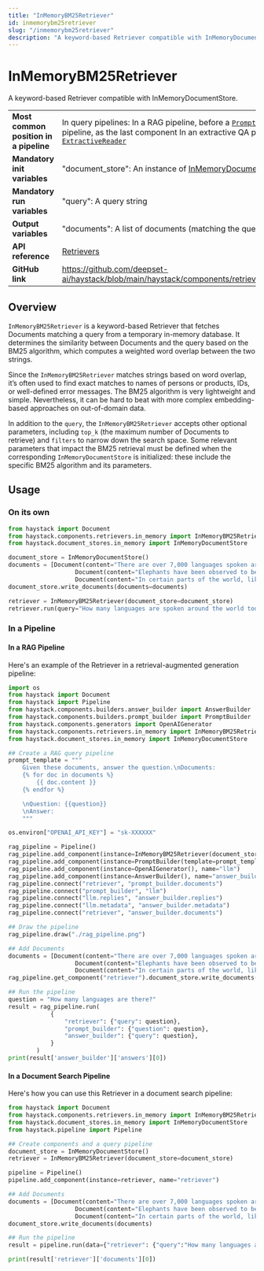 ```yaml
---
title: "InMemoryBM25Retriever"
id: inmemorybm25retriever
slug: "/inmemorybm25retriever"
description: "A keyword-based Retriever compatible with InMemoryDocumentStore."
---
```


# InMemoryBM25Retriever

A keyword-based Retriever compatible with InMemoryDocumentStore.

|  |  |
| --- | --- |
| **Most common position in a pipeline** | In query pipelines:   In a RAG pipeline, before a [`PromptBuilder`](/docs/promptbuilder)   In a semantic search pipeline, as the last component   In an extractive QA pipeline, before an [`ExtractiveReader`](/docs/extractivereader)  |
| **Mandatory init variables** | "document_store": An instance of [InMemoryDocumentStore](../../document-stores/inmemorydocumentstore.mdx) |
| **Mandatory run variables** | "query": A query string |
| **Output variables** | "documents": A list of documents (matching the query) |
| **API reference** | [Retrievers](/reference/retrievers-api) |
| **GitHub link** | https://github.com/deepset-ai/haystack/blob/main/haystack/components/retrievers/in_memory/bm25_retriever.py |

## Overview

`InMemoryBM25Retriever` is a keyword-based Retriever that fetches Documents matching a query from a temporary in-memory database. It determines the similarity between Documents and the query based on the BM25 algorithm, which computes a weighted word overlap between the two strings.

Since the `InMemoryBM25Retriever` matches strings based on word overlap, it’s often used to find exact matches to names of persons or products, IDs, or well-defined error messages. The BM25 algorithm is very lightweight and simple. Nevertheless, it can be hard to beat with more complex embedding-based approaches on out-of-domain data.

In addition to the `query`, the `InMemoryBM25Retriever` accepts other optional parameters, including `top_k` (the maximum number of Documents to retrieve) and `filters` to narrow down the search space.
Some relevant parameters that impact the BM25 retrieval must be defined when the corresponding `InMemoryDocumentStore` is initialized: these include the specific BM25 algorithm and its parameters.

## Usage

### On its own

```python
from haystack import Document
from haystack.components.retrievers.in_memory import InMemoryBM25Retriever
from haystack.document_stores.in_memory import InMemoryDocumentStore

document_store = InMemoryDocumentStore()
documents = [Document(content="There are over 7,000 languages spoken around the world today."),
			       Document(content="Elephants have been observed to behave in a way that indicates a high level of self-awareness, such as recognizing themselves in mirrors."),
			       Document(content="In certain parts of the world, like the Maldives, Puerto Rico, and San Diego, you can witness the phenomenon of bioluminescent waves.")]
document_store.write_documents(documents=documents)

retriever = InMemoryBM25Retriever(document_store=document_store)
retriever.run(query="How many languages are spoken around the world today?")
```

### In a Pipeline

#### In a RAG Pipeline

Here's an example of the Retriever in a retrieval-augmented generation pipeline:

```python
import os
from haystack import Document
from haystack import Pipeline
from haystack.components.builders.answer_builder import AnswerBuilder
from haystack.components.builders.prompt_builder import PromptBuilder
from haystack.components.generators import OpenAIGenerator
from haystack.components.retrievers.in_memory import InMemoryBM25Retriever
from haystack.document_stores.in_memory import InMemoryDocumentStore

## Create a RAG query pipeline
prompt_template = """
    Given these documents, answer the question.\nDocuments:
    {% for doc in documents %}
        {{ doc.content }}
    {% endfor %}

    \nQuestion: {{question}}
    \nAnswer:
    """

os.environ["OPENAI_API_KEY"] = "sk-XXXXXX"

rag_pipeline = Pipeline()
rag_pipeline.add_component(instance=InMemoryBM25Retriever(document_store=InMemoryDocumentStore()), name="retriever")
rag_pipeline.add_component(instance=PromptBuilder(template=prompt_template), name="prompt_builder")
rag_pipeline.add_component(instance=OpenAIGenerator(), name="llm")
rag_pipeline.add_component(instance=AnswerBuilder(), name="answer_builder")
rag_pipeline.connect("retriever", "prompt_builder.documents")
rag_pipeline.connect("prompt_builder", "llm")
rag_pipeline.connect("llm.replies", "answer_builder.replies")
rag_pipeline.connect("llm.metadata", "answer_builder.metadata")
rag_pipeline.connect("retriever", "answer_builder.documents")

## Draw the pipeline
rag_pipeline.draw("./rag_pipeline.png")

## Add Documents
documents = [Document(content="There are over 7,000 languages spoken around the world today."),
			       Document(content="Elephants have been observed to behave in a way that indicates a high level of self-awareness, such as recognizing themselves in mirrors."),
			       Document(content="In certain parts of the world, like the Maldives, Puerto Rico, and San Diego, you can witness the phenomenon of bioluminescent waves.")]
rag_pipeline.get_component("retriever").document_store.write_documents(documents)

## Run the pipeline
question = "How many languages are there?"
result = rag_pipeline.run(
            {
                "retriever": {"query": question},
                "prompt_builder": {"question": question},
                "answer_builder": {"query": question},
            }
        )
print(result['answer_builder']['answers'][0])
```

#### In a Document Search Pipeline

Here's how you can use this Retriever in a document search pipeline:

```python
from haystack import Document
from haystack.components.retrievers.in_memory import InMemoryBM25Retriever
from haystack.document_stores.in_memory import InMemoryDocumentStore
from haystack.pipeline import Pipeline

## Create components and a query pipeline
document_store = InMemoryDocumentStore()
retriever = InMemoryBM25Retriever(document_store=document_store)

pipeline = Pipeline()
pipeline.add_component(instance=retriever, name="retriever")

## Add Documents
documents = [Document(content="There are over 7,000 languages spoken around the world today."),
			       Document(content="Elephants have been observed to behave in a way that indicates a high level of self-awareness, such as recognizing themselves in mirrors."),
			       Document(content="In certain parts of the world, like the Maldives, Puerto Rico, and San Diego, you can witness the phenomenon of bioluminescent waves.")]
document_store.write_documents(documents)

## Run the pipeline
result = pipeline.run(data={"retriever": {"query":"How many languages are there?"}})

print(result['retriever']['documents'][0])
```
